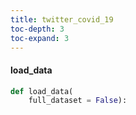 ```yaml
---
title: twitter_covid_19
toc-depth: 3
toc-expand: 3
---
```







#### load_data

```python
def load_data(
    full_dataset = False):
```

 